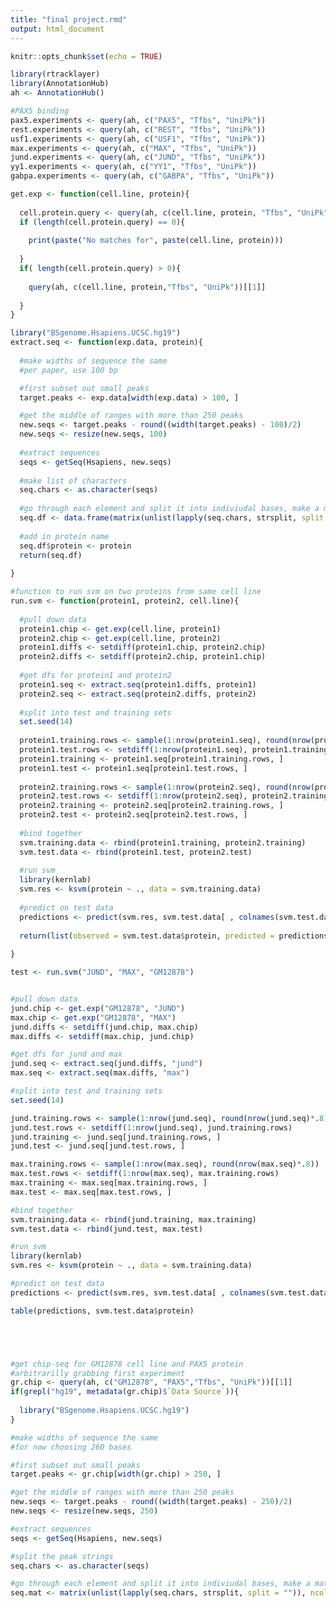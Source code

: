 ```yaml
---
title: "final project.rmd"
output: html_document
---
```


```r
knitr::opts_chunk$set(echo = TRUE)

library(rtracklayer)
library(AnnotationHub)
ah <- AnnotationHub()

#PAX5 binding 
pax5.experiments <- query(ah, c("PAX5", "Tfbs", "UniPk"))
rest.experiments <- query(ah, c("REST", "Tfbs", "UniPk"))
usf1.experiments <- query(ah, c("USF1", "Tfbs", "UniPk"))
max.experiments <- query(ah, c("MAX", "Tfbs", "UniPk"))
jund.experiments <- query(ah, c("JUND", "Tfbs", "UniPk"))
yy1.experiments <- query(ah, c("YY1", "Tfbs", "UniPk"))
gabpa.experiments <- query(ah, c("GABPA", "Tfbs", "UniPk"))

get.exp <- function(cell.line, protein){
  
  cell.protein.query <- query(ah, c(cell.line, protein, "Tfbs", "UniPk"))
  if (length(cell.protein.query) == 0){
    
    print(paste("No matches for", paste(cell.line, protein)))
    
  }
  if( length(cell.protein.query) > 0){
    
    query(ah, c(cell.line, protein,"Tfbs", "UniPk"))[[1]]
    
  }
}

library("BSgenome.Hsapiens.UCSC.hg19")
extract.seq <- function(exp.data, protein){
  
  #make widths of sequence the same 
  #per paper, use 100 bp

  #first subset out small peaks 
  target.peaks <- exp.data[width(exp.data) > 100, ]

  #get the middle of ranges with more than 250 peaks 
  new.seqs <- target.peaks - round((width(target.peaks) - 100)/2)
  new.seqs <- resize(new.seqs, 100)
  
  #extract sequences 
  seqs <- getSeq(Hsapiens, new.seqs)
  
  #make list of characters
  seq.chars <- as.character(seqs)
  
  #go through each element and split it into indiviudal bases, make a matrix 
  seq.df <- data.frame(matrix(unlist(lapply(seq.chars, strsplit, split = "")), ncol = 250, byrow = TRUE))
  
  #add in protein name 
  seq.df$protein <- protein
  return(seq.df)
  
}

#function to run svm on two proteins from same cell line 
run.svm <- function(protein1, protein2, cell.line){
  
  #pull down data 
  protein1.chip <- get.exp(cell.line, protein1)
  protein2.chip <- get.exp(cell.line, protein2)
  protein1.diffs <- setdiff(protein1.chip, protein2.chip)
  protein2.diffs <- setdiff(protein2.chip, protein1.chip)
  
  #get dfs for protein1 and protein2 
  protein1.seq <- extract.seq(protein1.diffs, protein1)
  protein2.seq <- extract.seq(protein2.diffs, protein2)
  
  #split into test and training sets
  set.seed(14)
  
  protein1.training.rows <- sample(1:nrow(protein1.seq), round(nrow(protein1.seq)*.8))
  protein1.test.rows <- setdiff(1:nrow(protein1.seq), protein1.training.rows)
  protein1.training <- protein1.seq[protein1.training.rows, ]
  protein1.test <- protein1.seq[protein1.test.rows, ]
  
  protein2.training.rows <- sample(1:nrow(protein2.seq), round(nrow(protein2.seq)*.8))
  protein2.test.rows <- setdiff(1:nrow(protein2.seq), protein2.training.rows)
  protein2.training <- protein2.seq[protein2.training.rows, ]
  protein2.test <- protein2.seq[protein2.test.rows, ]
  
  #bind together 
  svm.training.data <- rbind(protein1.training, protein2.training)
  svm.test.data <- rbind(protein1.test, protein2.test)
  
  #run svm 
  library(kernlab)
  svm.res <- ksvm(protein ~ ., data = svm.training.data)
  
  #predict on test data 
  predictions <- predict(svm.res, svm.test.data[ , colnames(svm.test.data != "protein")])
  
  return(list(observed = svm.test.data$protein, predicted = predictions))
  
}

test <- run.svm("JUND", "MAX", "GM12878")


#pull down data 
jund.chip <- get.exp("GM12878", "JUND")
max.chip <- get.exp("GM12878", "MAX")
jund.diffs <- setdiff(jund.chip, max.chip)
max.diffs <- setdiff(max.chip, jund.chip)

#get dfs for jund and max 
jund.seq <- extract.seq(jund.diffs, "jund")
max.seq <- extract.seq(max.diffs, "max")

#split into test and training sets
set.seed(14)

jund.training.rows <- sample(1:nrow(jund.seq), round(nrow(jund.seq)*.8))
jund.test.rows <- setdiff(1:nrow(jund.seq), jund.training.rows)
jund.training <- jund.seq[jund.training.rows, ]
jund.test <- jund.seq[jund.test.rows, ]

max.training.rows <- sample(1:nrow(max.seq), round(nrow(max.seq)*.8))
max.test.rows <- setdiff(1:nrow(max.seq), max.training.rows)
max.training <- max.seq[max.training.rows, ]
max.test <- max.seq[max.test.rows, ]

#bind together 
svm.training.data <- rbind(jund.training, max.training)
svm.test.data <- rbind(jund.test, max.test)

#run svm 
library(kernlab)
svm.res <- ksvm(protein ~ ., data = svm.training.data)

#predict on test data 
predictions <- predict(svm.res, svm.test.data[ , colnames(svm.test.data != "protein")])

table(predictions, svm.test.data$protein)





#get chip-seq for GM12878 cell line and PAX5 protein
#arbitrarilly grabbing first experiment 
gr.chip <- query(ah, c("GM12878", "PAX5","Tfbs", "UniPk"))[[1]]
if(grepl("hg19", metadata(gr.chip)$`Data Source`)){
  
  library("BSgenome.Hsapiens.UCSC.hg19")
}

#make widths of sequence the same 
#for now choosing 260 bases

#first subset out small peaks 
target.peaks <- gr.chip[width(gr.chip) > 250, ]

#get the middle of ranges with more than 250 peaks 
new.seqs <- target.peaks - round((width(target.peaks) - 250)/2)
new.seqs <- resize(new.seqs, 250)

#extract sequences 
seqs <- getSeq(Hsapiens, new.seqs)

#split the peak strings
seq.chars <- as.character(seqs)

#go through each element and split it into indiviudal bases, make a matrix 
seq.mat <- matrix(unlist(lapply(seq.chars, strsplit, split = "")), ncol = 250, byrow = TRUE)









```
